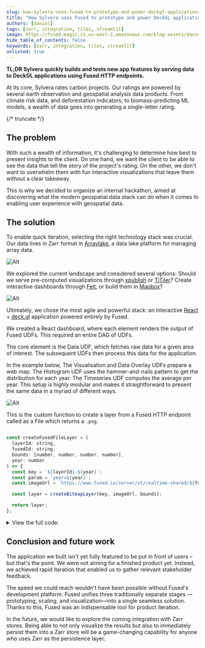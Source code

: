 ```yaml
---
slug: how-sylvera-uses-fused-to-prototype-and-power-deckgl-applications
title: "How Sylvera uses Fused to prototype and power DeckGL applications"
authors: [daniel]
tags: [zarr, integration, tiles, streamlit]
image: https://fused-magic.s3.us-west-2.amazonaws.com/blog-assets/daniel_card2.png
hide_table_of_contents: false
keywords: [zarr, integration, tiles, streamlit]
unlisted: true
---
```


**TL;DR Sylvera quickly builds and tests new app features by serving data to DeckGL applications using Fused HTTP endpoints.**


At its core, Sylvera rates carbon projects. Our ratings are powered by several earth observation and geospatial analysis data products. From climate risk data, and deforestation indicators, to biomass-predicting ML models, a wealth of data goes into generating a single-letter rating.



<ReactPlayer playsinline={true} className="video__player" playing={true} muted={true} controls height="100%" url="https://fused-magic.s3.us-west-2.amazonaws.com/blog-assets/jahn.mp4" width="100%" />




{/* truncate */}

## The problem

With such a wealth of information, it's challenging to determine how best to present insights to the client. On one hand, we want the client to be able to see the data that tell the story of the project's rating. On the other, we don't want to overwhelm them with fun interactive visualizations that leave them without a clear takeaway.

This is why we decided to organize an internal hackathon, aimed at discovering what the modern geospatial data stack can do when it comes to enabling user experience with geospatial data.



## The solution


To enable quick iteration, selecting the right technology stack was crucial. Our data lives in Zarr format in [Arraylake](https://docs.earthmover.io/), a data lake platform for managing array data.

![Alt](architecture.png)


We explored the current landscape and considered several options: Should we serve pre-computed visualizations through [xpublish](https://github.com/xpublish-community/xpublish) or [TiTiler](https://developmentseed.org/titiler/)? Create interactive dashboards through [Felt](https://felt.com/), or build them in [Mapbox](https://www.mapbox.com/)?

![Alt](app-screenshot.png)


Ultimately, we chose the most agile and powerful stack: an interactive [React](https://react.dev/) + [deck.gl](http://deck.gl) application powered entirely by Fused.

We created a React dashboard, where each element renders the output of Fused UDFs. This required an entire DAG of UDFs.

The core element is the Data UDF, which fetches raw data for a given area of interest. The subsequent UDFs then process this data for the application.

In the example below, The Visualisation and Data Overlay UDFs prepare a web map. The Histogram UDF uses the hammer-and-nails pattern to get the distribution for each year. The Timeseries UDF computes the average per year. This setup is highly modular and makes it straightforward to present the same data in a myriad of different ways.

![Alt](workflow.png)

This is the custom function to create a layer from a Fused HTTP endpoint called as a File which returns a `.png`.


```javascript showLineNumbers

const createFusedFileLayer = (
  layerId: string,
  fusedId: string,
  bounds: [number, number, number, number],
  year: number
) => {
  const key = `${layerId}-${year}`;
  const param = `year=${year}`;
  const imageUrl = `https://www.fused.io/server/v1/realtime-shared/${fusedId}/run/file?dtype_out_raster=png&${param}`;

  const layer = createBitmapLayer(key, imageUrl, bounds);

  return layer;
};


```

<details>

<summary>View the full code:</summary>


```javascript showLineNumbers
import { createRoot } from "react-dom/client";
import DeckGL from "@deck.gl/react";
import { MapView } from "@deck.gl/core";
import { BitmapLayer } from "@deck.gl/layers";
import { TileLayer } from "@deck.gl/geo-layers";

const BOUNDS_AFRICA: [number, number, number, number] = [
  -25.35, -46.95, 51.35, 37.35,
];
const UDF_H_AOI_FILE_CALL = "FUSED_UDF";

function createTileLayer(id: string, data: string[]): TileLayer<ImageBitmap> {
  return new TileLayer<ImageBitmap>({
    id: id,
    data: data,
    maxRequests: 20,
    maxCacheSize: 200,
    pickable: true,
    highlightColor: [60, 60, 60, 40],
    minZoom: 0,
    maxZoom: 19,
    tileSize: 256,
    zoomOffset: devicePixelRatio === 1 ? -1 : 0,
    renderSubLayers: (props) => {
      const [[west, south], [east, north]] = props.tile.boundingBox;
      const { data, ...otherProps } = props;

      return [
        new BitmapLayer(otherProps, {
          image: data,
          bounds: [west, south, east, north],
        }),
      ];
    },
  });
}

function createBitmapLayer(
  id: string,
  image: string,
  bounds: [number, number, number, number]
) {
  return new BitmapLayer({
    id: id,
    image: image,
    bounds: bounds,
    pickable: true,
    highlightColor: [60, 60, 60, 40],
    minZoom: 0,
    maxZoom: 19,
  });
}

const createFusedFileLayer = (
  layerId: string,
  fusedId: string,
  bounds: [number, number, number, number],
  year: number
) => {
  const key = `${layerId}-${year}`;
  const param = `year=${year}`;
  const imageUrl = `https://www.fused.io/server/v1/realtime-shared/${fusedId}/run/file?dtype_out_raster=png&dtype_out_vector=csv&${param}`;

  const layer = createBitmapLayer(key, imageUrl, bounds);

  return layer;
};

const createBasemapLayer = () => {
  return createTileLayer("basemap", [
    "https://basemaps.cartocdn.com/light_all/{z}/{x}/{y}.png",
  ]);
};

export default function App() {
  const bounds = BOUNDS_AFRICA;
  const year = 2000;

  const basemap = createBasemapLayer();
  const fused = createFusedFileLayer(
    "fused",
    UDF_H_AOI_FILE_CALL,
    bounds,
    year
  );

  return (
    <DeckGL
      layers={[basemap, fused]}
      views={new MapView({ repeat: true })}
      initialViewState={{ latitude: 0.34211, longitude: 15.151583, zoom: 2 }}
      controller={true}
    ></DeckGL>
  );
}

export function renderToDOM(container: HTMLDivElement) {
  createRoot(container).render(<App />);
}
```
</details>


## Conclusion and future work

The application we built isn't yet fully featured to be put in front of users – but that's the point. We were not aiming for a finished product yet. Instead, we achieved rapid iteration that enabled us to gather relevant stakeholder feedback.

The speed we could reach wouldn't have been possible without Fused's development platform. Fused unifies three traditionally separate stages — prototyping, scaling, and visualization—into a single seamless solution. Thanks to this, Fused was an indispensable tool for product iteration.

In the future, we would like to explore the coming integration with Zarr stores. Being able to not only visualize the results but also to immediately persist them into a Zarr store will be a game-changing capability for anyone who uses Zarr as the persistence layer.
